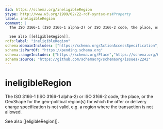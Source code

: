```yaml
---
$id: https://schema.org/ineligibleRegion
$type: http://www.w3.org/1999/02/22-rdf-syntax-ns#Property
label: ineligibleRegion
comment: |
  The ISO 3166-1 (ISO 3166-1 alpha-2) or ISO 3166-2 code, the place, or the GeoShape for the geo-political region(s) for which the offer or delivery charge specification is not valid, e.g. a region where the transaction is not allowed.
  
  See also [[eligibleRegion]].
rdfs:label: "ineligibleRegion"
schema:domainIncludes: ["https://schema.org/ActionAccessSpecification","https://schema.org/Demand","https://schema.org/Offer","https://schema.org/DeliveryChargeSpecification","https://schema.org/MediaObject"]
schema:isPartOf: "https://pending.schema.org"
schema:rangeIncludes: ["https://schema.org/Place","https://schema.org/GeoShape","https://schema.org/Text"]
schema:source: "https://github.com/schemaorg/schemaorg/issues/2242"
---
```


# ineligibleRegion

The ISO 3166-1 (ISO 3166-1 alpha-2) or ISO 3166-2 code, the place, or the GeoShape for the geo-political region(s) for which the offer or delivery charge specification is not valid, e.g. a region where the transaction is not allowed.

See also [[eligibleRegion]].

